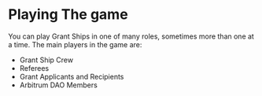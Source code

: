 # Playing The game

You can play Grant Ships in one of many roles, sometimes more than one at a time. The main players in the game are:
- Grant Ship Crew 
- Referees
- Grant Applicants and Recipients
- Arbitrum DAO Members
